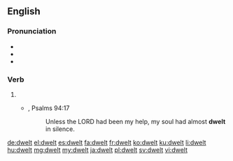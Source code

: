 ==English==

===Pronunciation===
* {{IPA|/ˈdwɛlt/|lang=en}}
* {{audio|en-us-dwelt.ogg|Audio (US)|lang=en}}
* {{rhymes|ɛlt|lang=en}}

===Verb===
{{head|en|verb form}}

# {{en-past of|dwell}}
#* {{RQ:Authorized Version}}, Psalms 94:17
#*: Unless the LORD had been my help, my soul had almost '''dwelt''' in silence.

[[de:dwelt]]
[[el:dwelt]]
[[es:dwelt]]
[[fa:dwelt]]
[[fr:dwelt]]
[[ko:dwelt]]
[[ku:dwelt]]
[[li:dwelt]]
[[hu:dwelt]]
[[mg:dwelt]]
[[my:dwelt]]
[[ja:dwelt]]
[[pl:dwelt]]
[[sv:dwelt]]
[[vi:dwelt]]